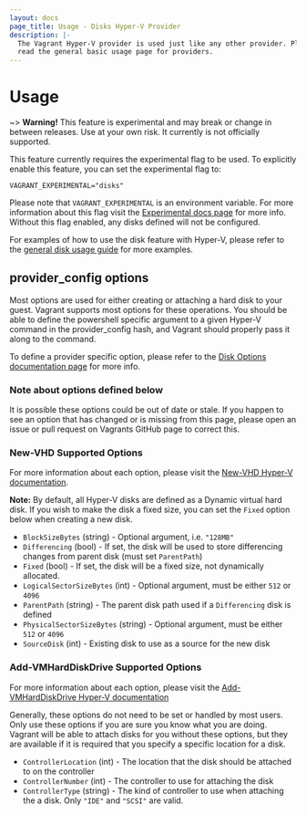 ```yaml
---
layout: docs
page_title: Usage - Disks Hyper-V Provider
description: |-
  The Vagrant Hyper-V provider is used just like any other provider. Please
  read the general basic usage page for providers.
---
```


# Usage

~> **Warning!** This feature is experimental and may break or
change in between releases. Use at your own risk. It currently is not officially
supported.

This feature currently requires the experimental flag to be used. To explicitly enable this feature, you can set the experimental flag to:

```
VAGRANT_EXPERIMENTAL="disks"
```

Please note that `VAGRANT_EXPERIMENTAL` is an environment variable. For more
information about this flag visit the [Experimental docs page](/docs/experimental/)
for more info. Without this flag enabled, any disks defined will not be configured.

For examples of how to use the disk feature with Hyper-V, please refer to the
[general disk usage guide](/docs/disks/usage) for more examples.

## provider_config options

Most options are used for either creating or attaching a hard disk to your guest.
Vagrant supports most options for these operations. You should be able to define
the powershell specific argument to a given Hyper-V command in the provider_config
hash, and Vagrant should properly pass it along to the command.

To define a provider specific option, please refer to the [Disk Options documentation page](/docs/disks/configuration) for more info.

### Note about options defined below

It is possible these options could be out of date or stale. If you happen to see
an option that has changed or is missing from this page, please open an issue
or pull request on Vagrants GitHub page to correct this.

### New-VHD Supported Options

For more information about each option, please visit the [New-VHD Hyper-V documentation](https://docs.microsoft.com/en-us/powershell/module/hyper-v/new-vhd?view=win10-ps).

**Note:** By default, all Hyper-V disks are defined as a Dynamic virtual hard disk. If you
wish to make the disk a fixed size, you can set the `Fixed` option below when creating
a new disk.

- `BlockSizeBytes` (string) - Optional argument, i.e. `"128MB"`
- `Differencing` (bool) - If set, the disk will be used to store differencing changes from parent disk (must set `ParentPath`)
- `Fixed` (bool) - If set, the disk will be a fixed size, not dynamically allocated.
- `LogicalSectorSizeBytes` (int) - Optional argument, must be either `512` or `4096`
- `ParentPath` (string) - The parent disk path used if a `Differencing` disk is defined
- `PhysicalSectorSizeBytes` (string) - Optional argument, must be either `512` or `4096`
- `SourceDisk` (int) - Existing disk to use as a source for the new disk

### Add-VMHardDiskDrive Supported Options

For more information about each option, please visit the [Add-VMHardDiskDrive Hyper-V documentation](https://docs.microsoft.com/en-us/powershell/module/hyper-v/add-vmharddiskdrive?view=win10-ps)

Generally, these options do not need to be set or handled by most users. Only
use these options if you are sure you know what you are doing. Vagrant will
be able to attach disks for you without these options, but they are available
if it is required that you specify a specific location for a disk.

- `ControllerLocation` (int) - The location that the disk should be attached to on the controller
- `ControllerNumber` (int) - The controller to use for attaching the disk
- `ControllerType` (string) - The kind of controller to use when attaching the a disk. Only `"IDE"` and `"SCSI"` are valid.
